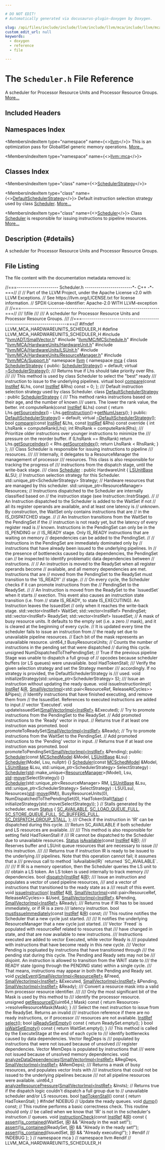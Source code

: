 ```yaml
---

# DO NOT EDIT!
# Automatically generated via docusaurus-plugin-doxygen by Doxygen.

slug: /api/files/include/include/llvm/include/llvm/mca/include/llvm/mca/hardwareunits/scheduler-h
custom_edit_url: null
keywords:
  - doxygen
  - reference
  - file

---
```





# The `Scheduler.h` File Reference

<DoxygenPage pluginConfig={pluginConfig}>

A scheduler for Processor Resource Units and Processor Resource Groups. <a href="#details">More...</a>

## Included Headers

<IncludesList>
<IncludesListItem
  filePath="llvm/ADT/SmallVector.h"
  permalink="/docs/api/files/include/include/llvm/include/llvm/adt/smallvector-h"
  isLocal="true" />
<IncludesListItem
  filePath="llvm/MC/MCSchedule.h"
  permalink="/docs/api/files/include/include/llvm/include/llvm/mc/mcschedule-h"
  isLocal="true" />
<IncludesListItem
  filePath="llvm/MCA/HardwareUnits/HardwareUnit.h"
  permalink="/docs/api/files/include/include/llvm/include/llvm/mca/include/llvm/mca/hardwareunits/hardwareunit-h"
  isLocal="true" />
<IncludesListItem
  filePath="llvm/MCA/HardwareUnits/LSUnit.h"
  permalink="/docs/api/files/include/include/llvm/include/llvm/mca/include/llvm/mca/hardwareunits/lsunit-h"
  isLocal="true" />
<IncludesListItem
  filePath="llvm/MCA/HardwareUnits/ResourceManager.h"
  permalink="/docs/api/files/include/include/llvm/include/llvm/mca/include/llvm/mca/hardwareunits/resourcemanager-h"
  isLocal="true" />
<IncludesListItem
  filePath="llvm/MCA/Support.h"
  permalink="/docs/api/files/include/include/llvm/include/llvm/mca/support-h"
  isLocal="true" />
</IncludesList>

## Namespaces Index

<MembersIndex>

<MembersIndexItem
  type="namespace"
  name={<><a href="/docs/api/namespaces/llvm">llvm</a></>}>
This is an optimization pass for GlobalISel generic memory operations. <a href="/docs/api/namespaces/llvm/#details">More...</a>
</MembersIndexItem>

<MembersIndexItem
  type="namespace"
  name={<><a href="/docs/api/namespaces/llvm/mca">llvm::mca</a></>}>
</MembersIndexItem>

</MembersIndex>

## Classes Index

<MembersIndex>

<MembersIndexItem
  type="class"
  name={<><a href="/docs/api/classes/llvm/mca/schedulerstrategy">SchedulerStrategy</a></>}>
</MembersIndexItem>

<MembersIndexItem
  type="class"
  name={<><a href="/docs/api/classes/llvm/mca/defaultschedulerstrategy">DefaultSchedulerStrategy</a></>}>
Default instruction selection strategy used by class <a href="/docs/api/classes/llvm/mca/scheduler">Scheduler</a>. <a href="/docs/api/classes/llvm/mca/defaultschedulerstrategy/#details">More...</a>
</MembersIndexItem>

<MembersIndexItem
  type="class"
  name={<><a href="/docs/api/classes/llvm/mca/scheduler">Scheduler</a></>}>
Class <a href="/docs/api/classes/llvm/mca/scheduler">Scheduler</a> is responsible for issuing instructions to pipeline resources. <a href="/docs/api/classes/llvm/mca/scheduler/#details">More...</a>
</MembersIndexItem>

</MembersIndex>

## Description {#details}

A scheduler for Processor Resource Units and Processor Resource Groups.

## File Listing

The file content with the documentation metadata removed is:

<ProgramListing>

<Link id="l00001" /><CodeLine lineNumber="1"><Highlight kind="comment">//===--------------------- Scheduler.h ------------------------&#42;- C++ -&#42;-===//</Highlight><Highlight kind="normal"></Highlight></CodeLine>
<Link id="l00002" /><CodeLine lineNumber="2"><Highlight kind="normal"></Highlight><Highlight kind="comment">//</Highlight><Highlight kind="normal"></Highlight></CodeLine>
<Link id="l00003" /><CodeLine lineNumber="3"><Highlight kind="normal"></Highlight><Highlight kind="comment">// Part of the LLVM Project, under the Apache License v2.0 with LLVM Exceptions.</Highlight><Highlight kind="normal"></Highlight></CodeLine>
<Link id="l00004" /><CodeLine lineNumber="4"><Highlight kind="normal"></Highlight><Highlight kind="comment">// See https://llvm.org/LICENSE.txt for license information.</Highlight><Highlight kind="normal"></Highlight></CodeLine>
<Link id="l00005" /><CodeLine lineNumber="5"><Highlight kind="normal"></Highlight><Highlight kind="comment">// SPDX-License-Identifier: Apache-2.0 WITH LLVM-exception</Highlight><Highlight kind="normal"></Highlight></CodeLine>
<Link id="l00006" /><CodeLine lineNumber="6"><Highlight kind="normal"></Highlight><Highlight kind="comment">//</Highlight><Highlight kind="normal"></Highlight></CodeLine>
<Link id="l00007" /><CodeLine lineNumber="7"><Highlight kind="normal"></Highlight><Highlight kind="comment">//===----------------------------------------------------------------------===//</Highlight><Highlight kind="comment"></Highlight></CodeLine>
<Link id="l00008" /><CodeLine lineNumber="8"><Highlight kind="comment">/// \\file</Highlight></CodeLine>
<Link id="l00009" /><CodeLine lineNumber="9"><Highlight kind="comment">///</Highlight></CodeLine>
<Link id="l00010" /><CodeLine lineNumber="10"><Highlight kind="comment">/// A scheduler for Processor Resource Units and Processor Resource Groups.</Highlight></CodeLine>
<Link id="l00011" /><CodeLine lineNumber="11"><Highlight kind="comment">///</Highlight><Highlight kind="normal"></Highlight></CodeLine>
<Link id="l00012" /><CodeLine lineNumber="12"><Highlight kind="normal"></Highlight><Highlight kind="comment">//===----------------------------------------------------------------------===//</Highlight><Highlight kind="normal"></Highlight></CodeLine>
<Link id="l00013" /><CodeLine lineNumber="13"><Highlight kind="normal"></Highlight></CodeLine>
<Link id="l00014" /><CodeLine lineNumber="14"><Highlight kind="normal"></Highlight><Highlight kind="preprocessor">#ifndef LLVM&#95;MCA&#95;HARDWAREUNITS&#95;SCHEDULER&#95;H</Highlight><Highlight kind="normal"></Highlight></CodeLine>
<Link id="l00015" /><CodeLine lineNumber="15"><Highlight kind="normal"></Highlight><Highlight kind="preprocessor">#define LLVM&#95;MCA&#95;HARDWAREUNITS&#95;SCHEDULER&#95;H</Highlight><Highlight kind="normal"></Highlight></CodeLine>
<Link id="l00016" /><CodeLine lineNumber="16"><Highlight kind="normal"></Highlight></CodeLine>
<Link id="l00017" /><CodeLine lineNumber="17"><Highlight kind="normal"></Highlight><Highlight kind="preprocessor">#include &quot;<a href="/docs/api/files/include/include/llvm/include/llvm/adt/smallvector-h">llvm/ADT/SmallVector.h</a>&quot;</Highlight><Highlight kind="normal"></Highlight></CodeLine>
<Link id="l00018" /><CodeLine lineNumber="18"><Highlight kind="normal"></Highlight><Highlight kind="preprocessor">#include &quot;<a href="/docs/api/files/include/include/llvm/include/llvm/mc/mcschedule-h">llvm/MC/MCSchedule.h</a>&quot;</Highlight><Highlight kind="normal"></Highlight></CodeLine>
<Link id="l00019" /><CodeLine lineNumber="19"><Highlight kind="normal"></Highlight><Highlight kind="preprocessor">#include &quot;<a href="/docs/api/files/include/include/llvm/include/llvm/mca/include/llvm/mca/hardwareunits/hardwareunit-h">llvm/MCA/HardwareUnits/HardwareUnit.h</a>&quot;</Highlight><Highlight kind="normal"></Highlight></CodeLine>
<Link id="l00020" /><CodeLine lineNumber="20"><Highlight kind="normal"></Highlight><Highlight kind="preprocessor">#include &quot;<a href="/docs/api/files/include/include/llvm/include/llvm/mca/include/llvm/mca/hardwareunits/lsunit-h">llvm/MCA/HardwareUnits/LSUnit.h</a>&quot;</Highlight><Highlight kind="normal"></Highlight></CodeLine>
<Link id="l00021" /><CodeLine lineNumber="21"><Highlight kind="normal"></Highlight><Highlight kind="preprocessor">#include &quot;<a href="/docs/api/files/include/include/llvm/include/llvm/mca/include/llvm/mca/hardwareunits/resourcemanager-h">llvm/MCA/HardwareUnits/ResourceManager.h</a>&quot;</Highlight><Highlight kind="normal"></Highlight></CodeLine>
<Link id="l00022" /><CodeLine lineNumber="22"><Highlight kind="normal"></Highlight><Highlight kind="preprocessor">#include &quot;<a href="/docs/api/files/include/include/llvm/include/llvm/mca/support-h">llvm/MCA/Support.h</a>&quot;</Highlight><Highlight kind="normal"></Highlight></CodeLine>
<Link id="l00023" /><CodeLine lineNumber="23"><Highlight kind="normal"></Highlight></CodeLine>
<Link id="l00024" /><CodeLine lineNumber="24"><Highlight kind="normal"></Highlight><Highlight kind="keyword">namespace </Highlight><Highlight kind="normal"><a href="/docs/api/namespaces/llvm">llvm</a> &#123;</Highlight></CodeLine>
<Link id="l00025" /><CodeLine lineNumber="25"><Highlight kind="normal"></Highlight><Highlight kind="keyword">namespace </Highlight><Highlight kind="normal"><a href="/docs/api/namespaces/llvm/mca">mca</a> &#123;</Highlight></CodeLine>
<Link id="l00026" /><CodeLine lineNumber="26"><Highlight kind="normal"></Highlight></CodeLine>
<Link id="l00027" /><CodeLine lineNumber="27" lineLink="/docs/api/classes/llvm/mca/schedulerstrategy"><Highlight kind="normal"></Highlight><Highlight kind="keyword">class </Highlight><Highlight kind="normal"><a href="/docs/api/classes/llvm/mca/schedulerstrategy/#a60aa250d594ed7337db0aaa09e6f8258">SchedulerStrategy</a> &#123;</Highlight></CodeLine>
<Link id="l00028" /><CodeLine lineNumber="28"><Highlight kind="normal"></Highlight><Highlight kind="keyword">public</Highlight><Highlight kind="normal">:</Highlight></CodeLine>
<Link id="l00029" /><CodeLine lineNumber="29" lineLink="/docs/api/classes/llvm/mca/schedulerstrategy/#a60aa250d594ed7337db0aaa09e6f8258"><Highlight kind="normal">  <a href="/docs/api/classes/llvm/mca/schedulerstrategy/#a60aa250d594ed7337db0aaa09e6f8258">SchedulerStrategy</a>() = </Highlight><Highlight kind="keywordflow">default</Highlight><Highlight kind="normal">;</Highlight></CodeLine>
<Link id="l00030" /><CodeLine lineNumber="30" lineLink="/docs/api/classes/llvm/mca/schedulerstrategy/#a8be8560b79d129cbf85de4fa2525c020"><Highlight kind="normal">  </Highlight><Highlight kind="keyword">virtual</Highlight><Highlight kind="normal"> <a href="/docs/api/classes/llvm/mca/schedulerstrategy/#a8be8560b79d129cbf85de4fa2525c020">~SchedulerStrategy</a>();</Highlight></CodeLine>
<Link id="l00031" /><CodeLine lineNumber="31"><Highlight kind="normal"></Highlight><Highlight kind="comment"></Highlight></CodeLine>
<Link id="l00032" /><CodeLine lineNumber="32"><Highlight kind="comment">  /// Returns true if Lhs should take priority over Rhs.</Highlight></CodeLine>
<Link id="l00033" /><CodeLine lineNumber="33"><Highlight kind="comment">  ///</Highlight></CodeLine>
<Link id="l00034" /><CodeLine lineNumber="34"><Highlight kind="comment">  /// This method is used by class Scheduler to select the &quot;best&quot; ready</Highlight></CodeLine>
<Link id="l00035" /><CodeLine lineNumber="35"><Highlight kind="comment">  /// instruction to issue to the underlying pipelines.</Highlight><Highlight kind="normal"></Highlight></CodeLine>
<Link id="l00036" /><CodeLine lineNumber="36" lineLink="/docs/api/classes/llvm/mca/schedulerstrategy/#a9a30886948f0f77325bd87348c9be953"><Highlight kind="normal">  </Highlight><Highlight kind="keyword">virtual</Highlight><Highlight kind="normal"> </Highlight><Highlight kind="keywordtype">bool</Highlight><Highlight kind="normal"> <a href="/docs/api/classes/llvm/mca/schedulerstrategy/#a9a30886948f0f77325bd87348c9be953">compare</a>(</Highlight><Highlight kind="keyword">const</Highlight><Highlight kind="normal"> <a href="/docs/api/classes/llvm/mca/instref">InstRef</a> &amp;Lhs, </Highlight><Highlight kind="keyword">const</Highlight><Highlight kind="normal"> <a href="/docs/api/classes/llvm/mca/instref">InstRef</a> &amp;Rhs) </Highlight><Highlight kind="keyword">const</Highlight><Highlight kind="normal"> = 0;</Highlight></CodeLine>
<Link id="l00037" /><CodeLine lineNumber="37"><Highlight kind="normal">&#125;;</Highlight></CodeLine>
<Link id="l00038" /><CodeLine lineNumber="38"><Highlight kind="normal"></Highlight><Highlight kind="comment"></Highlight></CodeLine>
<Link id="l00039" /><CodeLine lineNumber="39"><Highlight kind="comment">/// Default instruction selection strategy used by class Scheduler.</Highlight><Highlight kind="normal"></Highlight></CodeLine>
<Link id="l00040" /><CodeLine lineNumber="40" lineLink="/docs/api/classes/llvm/mca/defaultschedulerstrategy"><Highlight kind="normal"></Highlight><Highlight kind="keyword">class </Highlight><Highlight kind="normal"><a href="/docs/api/classes/llvm/mca/defaultschedulerstrategy/#a1dfa6c25f7e6c7e95de65ae39754ab84">DefaultSchedulerStrategy</a> : </Highlight><Highlight kind="keyword">public</Highlight><Highlight kind="normal"> <a href="/docs/api/classes/llvm/mca/schedulerstrategy/#a60aa250d594ed7337db0aaa09e6f8258">SchedulerStrategy</a> &#123;</Highlight><Highlight kind="comment"></Highlight></CodeLine>
<Link id="l00041" /><CodeLine lineNumber="41"><Highlight kind="comment">  /// This method ranks instructions based on their age, and the number of known</Highlight></CodeLine>
<Link id="l00042" /><CodeLine lineNumber="42"><Highlight kind="comment">  /// users. The lower the rank value, the better.</Highlight><Highlight kind="normal"></Highlight></CodeLine>
<Link id="l00043" /><CodeLine lineNumber="43"><Highlight kind="normal">  </Highlight><Highlight kind="keywordtype">int</Highlight><Highlight kind="normal"> computeRank(</Highlight><Highlight kind="keyword">const</Highlight><Highlight kind="normal"> <a href="/docs/api/classes/llvm/mca/instref">InstRef</a> &amp;Lhs)</Highlight><Highlight kind="keyword"> const </Highlight><Highlight kind="normal">&#123;</Highlight></CodeLine>
<Link id="l00044" /><CodeLine lineNumber="44"><Highlight kind="normal">    </Highlight><Highlight kind="keywordflow">return</Highlight><Highlight kind="normal"> Lhs.<a href="/docs/api/classes/llvm/mca/instref/#a8e78d8ab932fbc4550b2f7c96c585d49">getSourceIndex</a>() - Lhs.<a href="/docs/api/classes/llvm/mca/instref/#a69caf8d10a6b7cc6b1a5f063e2bd3c8a">getInstruction</a>()-&gt;<a href="/docs/api/classes/llvm/mca/instructionbase/#ae228cbc89b7a5e1dbaba01b783ca3767">getNumUsers</a>();</Highlight></CodeLine>
<Link id="l00045" /><CodeLine lineNumber="45"><Highlight kind="normal">  &#125;</Highlight></CodeLine>
<Link id="l00046" /><CodeLine lineNumber="46"><Highlight kind="normal"></Highlight></CodeLine>
<Link id="l00047" /><CodeLine lineNumber="47"><Highlight kind="normal"></Highlight><Highlight kind="keyword">public</Highlight><Highlight kind="normal">:</Highlight></CodeLine>
<Link id="l00048" /><CodeLine lineNumber="48" lineLink="/docs/api/classes/llvm/mca/defaultschedulerstrategy/#a1dfa6c25f7e6c7e95de65ae39754ab84"><Highlight kind="normal">  <a href="/docs/api/classes/llvm/mca/defaultschedulerstrategy/#a1dfa6c25f7e6c7e95de65ae39754ab84">DefaultSchedulerStrategy</a>() = </Highlight><Highlight kind="keywordflow">default</Highlight><Highlight kind="normal">;</Highlight></CodeLine>
<Link id="l00049" /><CodeLine lineNumber="49" lineLink="/docs/api/classes/llvm/mca/defaultschedulerstrategy/#a0ae4d342227e88514bb2e9aa7395143b"><Highlight kind="normal">  </Highlight><Highlight kind="keyword">virtual</Highlight><Highlight kind="normal"> <a href="/docs/api/classes/llvm/mca/defaultschedulerstrategy/#a0ae4d342227e88514bb2e9aa7395143b">~DefaultSchedulerStrategy</a>();</Highlight></CodeLine>
<Link id="l00050" /><CodeLine lineNumber="50"><Highlight kind="normal"></Highlight></CodeLine>
<Link id="l00051" /><CodeLine lineNumber="51" lineLink="/docs/api/classes/llvm/mca/defaultschedulerstrategy/#a3f829e545bc1ac99b664a81f064eadc3"><Highlight kind="normal">  </Highlight><Highlight kind="keywordtype">bool</Highlight><Highlight kind="normal"> <a href="/docs/api/classes/llvm/mca/defaultschedulerstrategy/#a3f829e545bc1ac99b664a81f064eadc3">compare</a>(</Highlight><Highlight kind="keyword">const</Highlight><Highlight kind="normal"> <a href="/docs/api/classes/llvm/mca/instref">InstRef</a> &amp;Lhs, </Highlight><Highlight kind="keyword">const</Highlight><Highlight kind="normal"> <a href="/docs/api/classes/llvm/mca/instref">InstRef</a> &amp;Rhs)</Highlight><Highlight kind="keyword"> const override </Highlight><Highlight kind="normal">&#123;</Highlight></CodeLine>
<Link id="l00052" /><CodeLine lineNumber="52"><Highlight kind="normal">    </Highlight><Highlight kind="keywordtype">int</Highlight><Highlight kind="normal"> LhsRank = computeRank(Lhs);</Highlight></CodeLine>
<Link id="l00053" /><CodeLine lineNumber="53"><Highlight kind="normal">    </Highlight><Highlight kind="keywordtype">int</Highlight><Highlight kind="normal"> RhsRank = computeRank(Rhs);</Highlight></CodeLine>
<Link id="l00054" /><CodeLine lineNumber="54"><Highlight kind="normal"></Highlight><Highlight kind="comment"></Highlight></CodeLine>
<Link id="l00055" /><CodeLine lineNumber="55"><Highlight kind="comment">    /// Prioritize older instructions over younger instructions to minimize the</Highlight></CodeLine>
<Link id="l00056" /><CodeLine lineNumber="56"><Highlight kind="comment">    /// pressure on the reorder buffer.</Highlight><Highlight kind="normal"></Highlight></CodeLine>
<Link id="l00057" /><CodeLine lineNumber="57"><Highlight kind="normal">    </Highlight><Highlight kind="keywordflow">if</Highlight><Highlight kind="normal"> (LhsRank == RhsRank)</Highlight></CodeLine>
<Link id="l00058" /><CodeLine lineNumber="58"><Highlight kind="normal">      </Highlight><Highlight kind="keywordflow">return</Highlight><Highlight kind="normal"> Lhs.<a href="/docs/api/classes/llvm/mca/instref/#a8e78d8ab932fbc4550b2f7c96c585d49">getSourceIndex</a>() &lt; Rhs.<a href="/docs/api/classes/llvm/mca/instref/#a8e78d8ab932fbc4550b2f7c96c585d49">getSourceIndex</a>();</Highlight></CodeLine>
<Link id="l00059" /><CodeLine lineNumber="59"><Highlight kind="normal">    </Highlight><Highlight kind="keywordflow">return</Highlight><Highlight kind="normal"> LhsRank &lt; RhsRank;</Highlight></CodeLine>
<Link id="l00060" /><CodeLine lineNumber="60"><Highlight kind="normal">  &#125;</Highlight></CodeLine>
<Link id="l00061" /><CodeLine lineNumber="61"><Highlight kind="normal">&#125;;</Highlight></CodeLine>
<Link id="l00062" /><CodeLine lineNumber="62"><Highlight kind="normal"></Highlight><Highlight kind="comment"></Highlight></CodeLine>
<Link id="l00063" /><CodeLine lineNumber="63"><Highlight kind="comment">/// Class Scheduler is responsible for issuing instructions to pipeline</Highlight></CodeLine>
<Link id="l00064" /><CodeLine lineNumber="64"><Highlight kind="comment">/// resources.</Highlight></CodeLine>
<Link id="l00065" /><CodeLine lineNumber="65"><Highlight kind="comment">///</Highlight></CodeLine>
<Link id="l00066" /><CodeLine lineNumber="66"><Highlight kind="comment">/// Internally, it delegates to a ResourceManager the management of processor</Highlight></CodeLine>
<Link id="l00067" /><CodeLine lineNumber="67"><Highlight kind="comment">/// resources. This class is also responsible for tracking the progress of</Highlight></CodeLine>
<Link id="l00068" /><CodeLine lineNumber="68"><Highlight kind="comment">/// instructions from the dispatch stage, until the write-back stage.</Highlight></CodeLine>
<Link id="l00069" /><CodeLine lineNumber="69"><Highlight kind="comment">///</Highlight><Highlight kind="normal"></Highlight></CodeLine>
<Link id="l00070" /><CodeLine lineNumber="70" lineLink="/docs/api/classes/llvm/mca/scheduler"><Highlight kind="normal"></Highlight><Highlight kind="keyword">class </Highlight><Highlight kind="normal"><a href="/docs/api/classes/llvm/mca/scheduler/#ae42ebb9684748fdf5df711463c869c0a">Scheduler</a> : </Highlight><Highlight kind="keyword">public</Highlight><Highlight kind="normal"> HardwareUnit &#123;</Highlight></CodeLine>
<Link id="l00071" /><CodeLine lineNumber="71"><Highlight kind="normal">  <a href="/docs/api/classes/llvm/mca/lsunitbase">LSUnitBase</a> &amp;LSU;</Highlight></CodeLine>
<Link id="l00072" /><CodeLine lineNumber="72"><Highlight kind="normal"></Highlight></CodeLine>
<Link id="l00073" /><CodeLine lineNumber="73"><Highlight kind="normal">  </Highlight><Highlight kind="comment">// Instruction selection strategy for this Scheduler.</Highlight><Highlight kind="normal"></Highlight></CodeLine>
<Link id="l00074" /><CodeLine lineNumber="74"><Highlight kind="normal">  std::unique&#95;ptr&lt;SchedulerStrategy&gt; Strategy;</Highlight></CodeLine>
<Link id="l00075" /><CodeLine lineNumber="75"><Highlight kind="normal"></Highlight></CodeLine>
<Link id="l00076" /><CodeLine lineNumber="76"><Highlight kind="normal">  </Highlight><Highlight kind="comment">// Hardware resources that are managed by this scheduler.</Highlight><Highlight kind="normal"></Highlight></CodeLine>
<Link id="l00077" /><CodeLine lineNumber="77"><Highlight kind="normal">  std::unique&#95;ptr&lt;ResourceManager&gt; Resources;</Highlight></CodeLine>
<Link id="l00078" /><CodeLine lineNumber="78"><Highlight kind="normal"></Highlight></CodeLine>
<Link id="l00079" /><CodeLine lineNumber="79"><Highlight kind="normal">  </Highlight><Highlight kind="comment">// Instructions dispatched to the Scheduler are internally classified based on</Highlight><Highlight kind="normal"></Highlight></CodeLine>
<Link id="l00080" /><CodeLine lineNumber="80"><Highlight kind="normal">  </Highlight><Highlight kind="comment">// the instruction stage (see Instruction::InstrStage).</Highlight><Highlight kind="normal"></Highlight></CodeLine>
<Link id="l00081" /><CodeLine lineNumber="81"><Highlight kind="normal">  </Highlight><Highlight kind="comment">//</Highlight><Highlight kind="normal"></Highlight></CodeLine>
<Link id="l00082" /><CodeLine lineNumber="82"><Highlight kind="normal">  </Highlight><Highlight kind="comment">// An Instruction dispatched to the Scheduler is added to the WaitSet if not</Highlight><Highlight kind="normal"></Highlight></CodeLine>
<Link id="l00083" /><CodeLine lineNumber="83"><Highlight kind="normal">  </Highlight><Highlight kind="comment">// all its register operands are available, and at least one latency is</Highlight><Highlight kind="normal"></Highlight></CodeLine>
<Link id="l00084" /><CodeLine lineNumber="84"><Highlight kind="normal">  </Highlight><Highlight kind="comment">// unknown.  By construction, the WaitSet only contains instructions that are</Highlight><Highlight kind="normal"></Highlight></CodeLine>
<Link id="l00085" /><CodeLine lineNumber="85"><Highlight kind="normal">  </Highlight><Highlight kind="comment">// in the IS&#95;DISPATCHED stage.</Highlight><Highlight kind="normal"></Highlight></CodeLine>
<Link id="l00086" /><CodeLine lineNumber="86"><Highlight kind="normal">  </Highlight><Highlight kind="comment">//</Highlight><Highlight kind="normal"></Highlight></CodeLine>
<Link id="l00087" /><CodeLine lineNumber="87"><Highlight kind="normal">  </Highlight><Highlight kind="comment">// An Instruction transitions from the WaitSet to the PendingSet if the</Highlight><Highlight kind="normal"></Highlight></CodeLine>
<Link id="l00088" /><CodeLine lineNumber="88"><Highlight kind="normal">  </Highlight><Highlight kind="comment">// instruction is not ready yet, but the latency of every register read is</Highlight><Highlight kind="normal"></Highlight></CodeLine>
<Link id="l00089" /><CodeLine lineNumber="89"><Highlight kind="normal">  </Highlight><Highlight kind="comment">// known.  Instructions in the PendingSet can only be in the IS&#95;PENDING or</Highlight><Highlight kind="normal"></Highlight></CodeLine>
<Link id="l00090" /><CodeLine lineNumber="90"><Highlight kind="normal">  </Highlight><Highlight kind="comment">// IS&#95;READY stage.  Only IS&#95;READY instructions that are waiting on memory</Highlight><Highlight kind="normal"></Highlight></CodeLine>
<Link id="l00091" /><CodeLine lineNumber="91"><Highlight kind="normal">  </Highlight><Highlight kind="comment">// dependencies can be added to the PendingSet.</Highlight><Highlight kind="normal"></Highlight></CodeLine>
<Link id="l00092" /><CodeLine lineNumber="92"><Highlight kind="normal">  </Highlight><Highlight kind="comment">//</Highlight><Highlight kind="normal"></Highlight></CodeLine>
<Link id="l00093" /><CodeLine lineNumber="93"><Highlight kind="normal">  </Highlight><Highlight kind="comment">// Instructions in the PendingSet are immediately dominated only by</Highlight><Highlight kind="normal"></Highlight></CodeLine>
<Link id="l00094" /><CodeLine lineNumber="94"><Highlight kind="normal">  </Highlight><Highlight kind="comment">// instructions that have already been issued to the underlying pipelines.  In</Highlight><Highlight kind="normal"></Highlight></CodeLine>
<Link id="l00095" /><CodeLine lineNumber="95"><Highlight kind="normal">  </Highlight><Highlight kind="comment">// the presence of bottlenecks caused by data dependencies, the PendingSet can</Highlight><Highlight kind="normal"></Highlight></CodeLine>
<Link id="l00096" /><CodeLine lineNumber="96"><Highlight kind="normal">  </Highlight><Highlight kind="comment">// be inspected to identify problematic data dependencies between</Highlight><Highlight kind="normal"></Highlight></CodeLine>
<Link id="l00097" /><CodeLine lineNumber="97"><Highlight kind="normal">  </Highlight><Highlight kind="comment">// instructions.</Highlight><Highlight kind="normal"></Highlight></CodeLine>
<Link id="l00098" /><CodeLine lineNumber="98"><Highlight kind="normal">  </Highlight><Highlight kind="comment">//</Highlight><Highlight kind="normal"></Highlight></CodeLine>
<Link id="l00099" /><CodeLine lineNumber="99"><Highlight kind="normal">  </Highlight><Highlight kind="comment">// An instruction is moved to the ReadySet when all register operands become</Highlight><Highlight kind="normal"></Highlight></CodeLine>
<Link id="l00100" /><CodeLine lineNumber="100"><Highlight kind="normal">  </Highlight><Highlight kind="comment">// available, and all memory dependencies are met.  Instructions that are</Highlight><Highlight kind="normal"></Highlight></CodeLine>
<Link id="l00101" /><CodeLine lineNumber="101"><Highlight kind="normal">  </Highlight><Highlight kind="comment">// moved from the PendingSet to the ReadySet must transition to the &#39;IS&#95;READY&#39;</Highlight><Highlight kind="normal"></Highlight></CodeLine>
<Link id="l00102" /><CodeLine lineNumber="102"><Highlight kind="normal">  </Highlight><Highlight kind="comment">// stage.</Highlight><Highlight kind="normal"></Highlight></CodeLine>
<Link id="l00103" /><CodeLine lineNumber="103"><Highlight kind="normal">  </Highlight><Highlight kind="comment">//</Highlight><Highlight kind="normal"></Highlight></CodeLine>
<Link id="l00104" /><CodeLine lineNumber="104"><Highlight kind="normal">  </Highlight><Highlight kind="comment">// On every cycle, the Scheduler checks if it can promote instructions from the</Highlight><Highlight kind="normal"></Highlight></CodeLine>
<Link id="l00105" /><CodeLine lineNumber="105"><Highlight kind="normal">  </Highlight><Highlight kind="comment">// PendingSet to the ReadySet.</Highlight><Highlight kind="normal"></Highlight></CodeLine>
<Link id="l00106" /><CodeLine lineNumber="106"><Highlight kind="normal">  </Highlight><Highlight kind="comment">//</Highlight><Highlight kind="normal"></Highlight></CodeLine>
<Link id="l00107" /><CodeLine lineNumber="107"><Highlight kind="normal">  </Highlight><Highlight kind="comment">// An Instruction is moved from the ReadySet to the &#96;IssuedSet&#96; when it starts</Highlight><Highlight kind="normal"></Highlight></CodeLine>
<Link id="l00108" /><CodeLine lineNumber="108"><Highlight kind="normal">  </Highlight><Highlight kind="comment">// exection. This event also causes an instruction state transition (i.e. from</Highlight><Highlight kind="normal"></Highlight></CodeLine>
<Link id="l00109" /><CodeLine lineNumber="109"><Highlight kind="normal">  </Highlight><Highlight kind="comment">// state IS&#95;READY, to state IS&#95;EXECUTING). An Instruction leaves the IssuedSet</Highlight><Highlight kind="normal"></Highlight></CodeLine>
<Link id="l00110" /><CodeLine lineNumber="110"><Highlight kind="normal">  </Highlight><Highlight kind="comment">// only when it reaches the write-back stage.</Highlight><Highlight kind="normal"></Highlight></CodeLine>
<Link id="l00111" /><CodeLine lineNumber="111"><Highlight kind="normal">  std::vector&lt;InstRef&gt; WaitSet;</Highlight></CodeLine>
<Link id="l00112" /><CodeLine lineNumber="112"><Highlight kind="normal">  std::vector&lt;InstRef&gt; PendingSet;</Highlight></CodeLine>
<Link id="l00113" /><CodeLine lineNumber="113"><Highlight kind="normal">  std::vector&lt;InstRef&gt; ReadySet;</Highlight></CodeLine>
<Link id="l00114" /><CodeLine lineNumber="114"><Highlight kind="normal">  std::vector&lt;InstRef&gt; IssuedSet;</Highlight></CodeLine>
<Link id="l00115" /><CodeLine lineNumber="115"><Highlight kind="normal"></Highlight></CodeLine>
<Link id="l00116" /><CodeLine lineNumber="116"><Highlight kind="normal">  </Highlight><Highlight kind="comment">// A mask of busy resource units. It defaults to the empty set (i.e. a zero</Highlight><Highlight kind="normal"></Highlight></CodeLine>
<Link id="l00117" /><CodeLine lineNumber="117"><Highlight kind="normal">  </Highlight><Highlight kind="comment">// mask), and it is cleared at the beginning of every cycle.</Highlight><Highlight kind="normal"></Highlight></CodeLine>
<Link id="l00118" /><CodeLine lineNumber="118"><Highlight kind="normal">  </Highlight><Highlight kind="comment">// It is updated every time the scheduler fails to issue an instruction from</Highlight><Highlight kind="normal"></Highlight></CodeLine>
<Link id="l00119" /><CodeLine lineNumber="119"><Highlight kind="normal">  </Highlight><Highlight kind="comment">// the ready set due to unavailable pipeline resources.</Highlight><Highlight kind="normal"></Highlight></CodeLine>
<Link id="l00120" /><CodeLine lineNumber="120"><Highlight kind="normal">  </Highlight><Highlight kind="comment">// Each bit of the mask represents an unavailable resource.</Highlight><Highlight kind="normal"></Highlight></CodeLine>
<Link id="l00121" /><CodeLine lineNumber="121"><Highlight kind="normal">  uint64&#95;t BusyResourceUnits;</Highlight></CodeLine>
<Link id="l00122" /><CodeLine lineNumber="122"><Highlight kind="normal"></Highlight></CodeLine>
<Link id="l00123" /><CodeLine lineNumber="123"><Highlight kind="normal">  </Highlight><Highlight kind="comment">// Counts the number of instructions in the pending set that were dispatched</Highlight><Highlight kind="normal"></Highlight></CodeLine>
<Link id="l00124" /><CodeLine lineNumber="124"><Highlight kind="normal">  </Highlight><Highlight kind="comment">// during this cycle.</Highlight><Highlight kind="normal"></Highlight></CodeLine>
<Link id="l00125" /><CodeLine lineNumber="125"><Highlight kind="normal">  </Highlight><Highlight kind="keywordtype">unsigned</Highlight><Highlight kind="normal"> NumDispatchedToThePendingSet;</Highlight></CodeLine>
<Link id="l00126" /><CodeLine lineNumber="126"><Highlight kind="normal"></Highlight></CodeLine>
<Link id="l00127" /><CodeLine lineNumber="127"><Highlight kind="normal">  </Highlight><Highlight kind="comment">// True if the previous pipeline Stage was unable to dispatch a full group of</Highlight><Highlight kind="normal"></Highlight></CodeLine>
<Link id="l00128" /><CodeLine lineNumber="128"><Highlight kind="normal">  </Highlight><Highlight kind="comment">// opcodes because scheduler buffers (or LS queues) were unavailable.</Highlight><Highlight kind="normal"></Highlight></CodeLine>
<Link id="l00129" /><CodeLine lineNumber="129"><Highlight kind="normal">  </Highlight><Highlight kind="keywordtype">bool</Highlight><Highlight kind="normal"> HadTokenStall;</Highlight></CodeLine>
<Link id="l00130" /><CodeLine lineNumber="130"><Highlight kind="normal"></Highlight><Highlight kind="comment"></Highlight></CodeLine>
<Link id="l00131" /><CodeLine lineNumber="131"><Highlight kind="comment">  /// Verify the given selection strategy and set the Strategy member</Highlight></CodeLine>
<Link id="l00132" /><CodeLine lineNumber="132"><Highlight kind="comment">  /// accordingly.  If no strategy is provided, the DefaultSchedulerStrategy is</Highlight></CodeLine>
<Link id="l00133" /><CodeLine lineNumber="133"><Highlight kind="comment">  /// used.</Highlight><Highlight kind="normal"></Highlight></CodeLine>
<Link id="l00134" /><CodeLine lineNumber="134"><Highlight kind="normal">  </Highlight><Highlight kind="keywordtype">void</Highlight><Highlight kind="normal"> initializeStrategy(std::unique&#95;ptr&lt;SchedulerStrategy&gt; S);</Highlight></CodeLine>
<Link id="l00135" /><CodeLine lineNumber="135"><Highlight kind="normal"></Highlight><Highlight kind="comment"></Highlight></CodeLine>
<Link id="l00136" /><CodeLine lineNumber="136"><Highlight kind="comment">  /// Issue an instruction without updating the ready queue.</Highlight><Highlight kind="normal"></Highlight></CodeLine>
<Link id="l00137" /><CodeLine lineNumber="137"><Highlight kind="normal">  </Highlight><Highlight kind="keywordtype">void</Highlight><Highlight kind="normal"> issueInstructionImpl(</Highlight></CodeLine>
<Link id="l00138" /><CodeLine lineNumber="138"><Highlight kind="normal">      <a href="/docs/api/classes/llvm/mca/instref">InstRef</a> &amp;<a href="/docs/api/files/lib/lib/codegen/lib/codegen/globalisel/legalizer-cpp/#a05ab4853f7153e537774d02580e761ec">IR</a>,</Highlight></CodeLine>
<Link id="l00139" /><CodeLine lineNumber="139"><Highlight kind="normal">      <a href="/docs/api/classes/llvm/smallvectorimpl">SmallVectorImpl</a>&lt;std::pair&lt;ResourceRef, ReleaseAtCycles&gt;&gt; &amp;Pipes);</Highlight></CodeLine>
<Link id="l00140" /><CodeLine lineNumber="140"><Highlight kind="normal"></Highlight></CodeLine>
<Link id="l00141" /><CodeLine lineNumber="141"><Highlight kind="normal">  </Highlight><Highlight kind="comment">// Identify instructions that have finished executing, and remove them from</Highlight><Highlight kind="normal"></Highlight></CodeLine>
<Link id="l00142" /><CodeLine lineNumber="142"><Highlight kind="normal">  </Highlight><Highlight kind="comment">// the IssuedSet. References to executed instructions are added to input</Highlight><Highlight kind="normal"></Highlight></CodeLine>
<Link id="l00143" /><CodeLine lineNumber="143"><Highlight kind="normal">  </Highlight><Highlight kind="comment">// vector &#39;Executed&#39;.</Highlight><Highlight kind="normal"></Highlight></CodeLine>
<Link id="l00144" /><CodeLine lineNumber="144"><Highlight kind="normal">  </Highlight><Highlight kind="keywordtype">void</Highlight><Highlight kind="normal"> updateIssuedSet(<a href="/docs/api/classes/llvm/smallvectorimpl">SmallVectorImpl&lt;InstRef&gt;</a> &amp;Executed);</Highlight></CodeLine>
<Link id="l00145" /><CodeLine lineNumber="145"><Highlight kind="normal"></Highlight></CodeLine>
<Link id="l00146" /><CodeLine lineNumber="146"><Highlight kind="normal">  </Highlight><Highlight kind="comment">// Try to promote instructions from the PendingSet to the ReadySet.</Highlight><Highlight kind="normal"></Highlight></CodeLine>
<Link id="l00147" /><CodeLine lineNumber="147"><Highlight kind="normal">  </Highlight><Highlight kind="comment">// Add promoted instructions to the &#39;Ready&#39; vector in input.</Highlight><Highlight kind="normal"></Highlight></CodeLine>
<Link id="l00148" /><CodeLine lineNumber="148"><Highlight kind="normal">  </Highlight><Highlight kind="comment">// Returns true if at least one instruction was promoted.</Highlight><Highlight kind="normal"></Highlight></CodeLine>
<Link id="l00149" /><CodeLine lineNumber="149"><Highlight kind="normal">  </Highlight><Highlight kind="keywordtype">bool</Highlight><Highlight kind="normal"> promoteToReadySet(<a href="/docs/api/classes/llvm/smallvectorimpl">SmallVectorImpl&lt;InstRef&gt;</a> &amp;Ready);</Highlight></CodeLine>
<Link id="l00150" /><CodeLine lineNumber="150"><Highlight kind="normal"></Highlight></CodeLine>
<Link id="l00151" /><CodeLine lineNumber="151"><Highlight kind="normal">  </Highlight><Highlight kind="comment">// Try to promote instructions from the WaitSet to the PendingSet.</Highlight><Highlight kind="normal"></Highlight></CodeLine>
<Link id="l00152" /><CodeLine lineNumber="152"><Highlight kind="normal">  </Highlight><Highlight kind="comment">// Add promoted instructions to the &#39;Pending&#39; vector in input.</Highlight><Highlight kind="normal"></Highlight></CodeLine>
<Link id="l00153" /><CodeLine lineNumber="153"><Highlight kind="normal">  </Highlight><Highlight kind="comment">// Returns true if at least one instruction was promoted.</Highlight><Highlight kind="normal"></Highlight></CodeLine>
<Link id="l00154" /><CodeLine lineNumber="154"><Highlight kind="normal">  </Highlight><Highlight kind="keywordtype">bool</Highlight><Highlight kind="normal"> promoteToPendingSet(<a href="/docs/api/classes/llvm/smallvectorimpl">SmallVectorImpl&lt;InstRef&gt;</a> &amp;Pending);</Highlight></CodeLine>
<Link id="l00155" /><CodeLine lineNumber="155"><Highlight kind="normal"></Highlight></CodeLine>
<Link id="l00156" /><CodeLine lineNumber="156"><Highlight kind="normal"></Highlight><Highlight kind="keyword">public</Highlight><Highlight kind="normal">:</Highlight></CodeLine>
<Link id="l00157" /><CodeLine lineNumber="157" lineLink="/docs/api/classes/llvm/mca/scheduler/#ae42ebb9684748fdf5df711463c869c0a"><Highlight kind="normal">  <a href="/docs/api/classes/llvm/mca/scheduler/#ae42ebb9684748fdf5df711463c869c0a">Scheduler</a>(</Highlight><Highlight kind="keyword">const</Highlight><Highlight kind="normal"> <a href="/docs/api/structs/llvm/mcschedmodel">MCSchedModel</a> &amp;Model, <a href="/docs/api/classes/llvm/mca/lsunitbase">LSUnitBase</a> &amp;Lsu)</Highlight></CodeLine>
<Link id="l00158" /><CodeLine lineNumber="158"><Highlight kind="normal">      : <a href="/docs/api/classes/llvm/mca/scheduler/#ae42ebb9684748fdf5df711463c869c0a">Scheduler</a>(Model, Lsu, nullptr) &#123;&#125;</Highlight></CodeLine>
<Link id="l00159" /><CodeLine lineNumber="159"><Highlight kind="normal"></Highlight></CodeLine>
<Link id="l00160" /><CodeLine lineNumber="160" lineLink="/docs/api/classes/llvm/mca/scheduler/#aa6d565e1a69b6c026f59da8f5b610d17"><Highlight kind="normal">  <a href="/docs/api/classes/llvm/mca/scheduler/#aa6d565e1a69b6c026f59da8f5b610d17">Scheduler</a>(</Highlight><Highlight kind="keyword">const</Highlight><Highlight kind="normal"> <a href="/docs/api/structs/llvm/mcschedmodel">MCSchedModel</a> &amp;Model, <a href="/docs/api/classes/llvm/mca/lsunitbase">LSUnitBase</a> &amp;Lsu,</Highlight></CodeLine>
<Link id="l00161" /><CodeLine lineNumber="161"><Highlight kind="normal">            std::unique&#95;ptr&lt;SchedulerStrategy&gt; SelectStrategy)</Highlight></CodeLine>
<Link id="l00162" /><CodeLine lineNumber="162"><Highlight kind="normal">      : <a href="/docs/api/classes/llvm/mca/scheduler/#ae42ebb9684748fdf5df711463c869c0a">Scheduler</a>(<a href="/docs/api/namespaces/std">std</a>::make&#95;unique&lt;<a href="/docs/api/classes/llvm/resourcemanager">ResourceManager</a>&gt;(Model), Lsu,</Highlight></CodeLine>
<Link id="l00163" /><CodeLine lineNumber="163"><Highlight kind="normal">                  <a href="/docs/api/namespaces/std">std</a>::<a href="/docs/api/namespaces/llvm/#abfc9c7ecf70f66901e439f7c04ef3dbb">move</a>(SelectStrategy)) &#123;&#125;</Highlight></CodeLine>
<Link id="l00164" /><CodeLine lineNumber="164"><Highlight kind="normal"></Highlight></CodeLine>
<Link id="l00165" /><CodeLine lineNumber="165" lineLink="/docs/api/classes/llvm/mca/scheduler/#a4902b46730048e0d34c9e7056dbcda86"><Highlight kind="normal">  <a href="/docs/api/classes/llvm/mca/scheduler/#a4902b46730048e0d34c9e7056dbcda86">Scheduler</a>(std::unique&#95;ptr&lt;ResourceManager&gt; RM, <a href="/docs/api/classes/llvm/mca/lsunitbase">LSUnitBase</a> &amp;Lsu,</Highlight></CodeLine>
<Link id="l00166" /><CodeLine lineNumber="166"><Highlight kind="normal">            std::unique&#95;ptr&lt;SchedulerStrategy&gt; SelectStrategy)</Highlight></CodeLine>
<Link id="l00167" /><CodeLine lineNumber="167"><Highlight kind="normal">      : LSU(Lsu), Resources(<a href="/docs/api/namespaces/std">std</a>::<a href="/docs/api/namespaces/llvm/#abfc9c7ecf70f66901e439f7c04ef3dbb">move</a>(RM)), BusyResourceUnits(0),</Highlight></CodeLine>
<Link id="l00168" /><CodeLine lineNumber="168"><Highlight kind="normal">        NumDispatchedToThePendingSet(0), HadTokenStall(<a href="/docs/api/namespaces/false">false</a>) &#123;</Highlight></CodeLine>
<Link id="l00169" /><CodeLine lineNumber="169"><Highlight kind="normal">    initializeStrategy(std::move(SelectStrategy));</Highlight></CodeLine>
<Link id="l00170" /><CodeLine lineNumber="170"><Highlight kind="normal">  &#125;</Highlight></CodeLine>
<Link id="l00171" /><CodeLine lineNumber="171"><Highlight kind="normal"></Highlight></CodeLine>
<Link id="l00172" /><CodeLine lineNumber="172"><Highlight kind="normal">  </Highlight><Highlight kind="comment">// Stalls generated by the scheduler.</Highlight><Highlight kind="normal"></Highlight></CodeLine>
<Link id="l00173" /><CodeLine lineNumber="173" lineLink="/docs/api/classes/llvm/mca/scheduler/#a00e7e6b87078e432076de80b74dc6251"><Highlight kind="normal">  </Highlight><Highlight kind="keyword">enum</Highlight><Highlight kind="normal"> <a href="/docs/api/classes/llvm/mca/scheduler/#a00e7e6b87078e432076de80b74dc6251">Status</a> &#123;</Highlight></CodeLine>
<Link id="l00174" /><CodeLine lineNumber="174" lineLink="/docs/api/classes/llvm/mca/scheduler/#a00e7e6b87078e432076de80b74dc6251a30471692f55d488e4f76cf1d3f34e6d7"><Highlight kind="normal">    <a href="/docs/api/classes/llvm/mca/scheduler/#a00e7e6b87078e432076de80b74dc6251a30471692f55d488e4f76cf1d3f34e6d7">SC&#95;AVAILABLE</a>,</Highlight></CodeLine>
<Link id="l00175" /><CodeLine lineNumber="175" lineLink="/docs/api/classes/llvm/mca/scheduler/#a00e7e6b87078e432076de80b74dc6251a079edf3c8469d81f403046bcb58ba8a9"><Highlight kind="normal">    <a href="/docs/api/classes/llvm/mca/scheduler/#a00e7e6b87078e432076de80b74dc6251a079edf3c8469d81f403046bcb58ba8a9">SC&#95;LOAD&#95;QUEUE&#95;FULL</a>,</Highlight></CodeLine>
<Link id="l00176" /><CodeLine lineNumber="176" lineLink="/docs/api/classes/llvm/mca/scheduler/#a00e7e6b87078e432076de80b74dc6251a5260919cd474bd3101720c9ad53ce962"><Highlight kind="normal">    <a href="/docs/api/classes/llvm/mca/scheduler/#a00e7e6b87078e432076de80b74dc6251a5260919cd474bd3101720c9ad53ce962">SC&#95;STORE&#95;QUEUE&#95;FULL</a>,</Highlight></CodeLine>
<Link id="l00177" /><CodeLine lineNumber="177" lineLink="/docs/api/classes/llvm/mca/scheduler/#a00e7e6b87078e432076de80b74dc6251ac32c3257dbcf2b454cc6a5e9fa4e8add"><Highlight kind="normal">    <a href="/docs/api/classes/llvm/mca/scheduler/#a00e7e6b87078e432076de80b74dc6251ac32c3257dbcf2b454cc6a5e9fa4e8add">SC&#95;BUFFERS&#95;FULL</a>,</Highlight></CodeLine>
<Link id="l00178" /><CodeLine lineNumber="178" lineLink="/docs/api/classes/llvm/mca/scheduler/#a00e7e6b87078e432076de80b74dc6251aaa61622c14b5d6d866d685a5d0ca1cf3"><Highlight kind="normal">    <a href="/docs/api/classes/llvm/mca/scheduler/#a00e7e6b87078e432076de80b74dc6251aaa61622c14b5d6d866d685a5d0ca1cf3">SC&#95;DISPATCH&#95;GROUP&#95;STALL</a>,</Highlight></CodeLine>
<Link id="l00179" /><CodeLine lineNumber="179"><Highlight kind="normal">  &#125;;</Highlight></CodeLine>
<Link id="l00180" /><CodeLine lineNumber="180"><Highlight kind="normal"></Highlight><Highlight kind="comment"></Highlight></CodeLine>
<Link id="l00181" /><CodeLine lineNumber="181"><Highlight kind="comment">  /// Check if the instruction in &#39;IR&#39; can be dispatched during this cycle.</Highlight></CodeLine>
<Link id="l00182" /><CodeLine lineNumber="182"><Highlight kind="comment">  /// Return SC&#95;AVAILABLE if both scheduler and LS resources are available.</Highlight></CodeLine>
<Link id="l00183" /><CodeLine lineNumber="183"><Highlight kind="comment">  ///</Highlight></CodeLine>
<Link id="l00184" /><CodeLine lineNumber="184"><Highlight kind="comment">  /// This method is also responsible for setting field HadTokenStall if</Highlight></CodeLine>
<Link id="l00185" /><CodeLine lineNumber="185"><Highlight kind="comment">  /// IR cannot be dispatched to the Scheduler due to unavailable resources.</Highlight><Highlight kind="normal"></Highlight></CodeLine>
<Link id="l00186" /><CodeLine lineNumber="186"><Highlight kind="normal">  <a href="/docs/api/structs/status">Status</a> <a href="/docs/api/classes/llvm/mca/scheduler/#a5edfbe268d597c17c00c74ccc1cf59c4">isAvailable</a>(</Highlight><Highlight kind="keyword">const</Highlight><Highlight kind="normal"> <a href="/docs/api/classes/llvm/mca/instref">InstRef</a> &amp;<a href="/docs/api/files/lib/lib/codegen/lib/codegen/globalisel/legalizer-cpp/#a05ab4853f7153e537774d02580e761ec">IR</a>);</Highlight></CodeLine>
<Link id="l00187" /><CodeLine lineNumber="187"><Highlight kind="normal"></Highlight><Highlight kind="comment"></Highlight></CodeLine>
<Link id="l00188" /><CodeLine lineNumber="188"><Highlight kind="comment">  /// Reserves buffer and LSUnit queue resources that are necessary to issue</Highlight></CodeLine>
<Link id="l00189" /><CodeLine lineNumber="189"><Highlight kind="comment">  /// this instruction.</Highlight></CodeLine>
<Link id="l00190" /><CodeLine lineNumber="190"><Highlight kind="comment">  ///</Highlight></CodeLine>
<Link id="l00191" /><CodeLine lineNumber="191"><Highlight kind="comment">  /// Returns true if instruction IR is ready to be issued to the underlying</Highlight></CodeLine>
<Link id="l00192" /><CodeLine lineNumber="192"><Highlight kind="comment">  /// pipelines. Note that this operation cannot fail; it assumes that a</Highlight></CodeLine>
<Link id="l00193" /><CodeLine lineNumber="193"><Highlight kind="comment">  /// previous call to method &#96;isAvailable(IR)&#96; returned &#96;SC&#95;AVAILABLE&#96;.</Highlight></CodeLine>
<Link id="l00194" /><CodeLine lineNumber="194"><Highlight kind="comment">  ///</Highlight></CodeLine>
<Link id="l00195" /><CodeLine lineNumber="195"><Highlight kind="comment">  /// If IR is a memory operation, then the Scheduler queries the LS unit to</Highlight></CodeLine>
<Link id="l00196" /><CodeLine lineNumber="196"><Highlight kind="comment">  /// obtain a LS token. An LS token is used internally to track memory</Highlight></CodeLine>
<Link id="l00197" /><CodeLine lineNumber="197"><Highlight kind="comment">  /// dependencies.</Highlight><Highlight kind="normal"></Highlight></CodeLine>
<Link id="l00198" /><CodeLine lineNumber="198"><Highlight kind="normal">  </Highlight><Highlight kind="keywordtype">bool</Highlight><Highlight kind="normal"> <a href="/docs/api/classes/llvm/mca/scheduler/#ab72375182cfa0b8e37b997b861e35208">dispatch</a>(<a href="/docs/api/classes/llvm/mca/instref">InstRef</a> &amp;<a href="/docs/api/files/lib/lib/codegen/lib/codegen/globalisel/legalizer-cpp/#a05ab4853f7153e537774d02580e761ec">IR</a>);</Highlight></CodeLine>
<Link id="l00199" /><CodeLine lineNumber="199"><Highlight kind="normal"></Highlight><Highlight kind="comment"></Highlight></CodeLine>
<Link id="l00200" /><CodeLine lineNumber="200"><Highlight kind="comment">  /// Issue an instruction and populates a vector of used pipeline resources,</Highlight></CodeLine>
<Link id="l00201" /><CodeLine lineNumber="201"><Highlight kind="comment">  /// and a vector of instructions that transitioned to the ready state as a</Highlight></CodeLine>
<Link id="l00202" /><CodeLine lineNumber="202"><Highlight kind="comment">  /// result of this event.</Highlight><Highlight kind="normal"></Highlight></CodeLine>
<Link id="l00203" /><CodeLine lineNumber="203"><Highlight kind="normal">  </Highlight><Highlight kind="keywordtype">void</Highlight><Highlight kind="normal"> <a href="/docs/api/classes/llvm/mca/scheduler/#a216ffefe6fe4a2b566a72228c0bd763d">issueInstruction</a>(</Highlight></CodeLine>
<Link id="l00204" /><CodeLine lineNumber="204"><Highlight kind="normal">      <a href="/docs/api/classes/llvm/mca/instref">InstRef</a> &amp;<a href="/docs/api/files/lib/lib/codegen/lib/codegen/globalisel/legalizer-cpp/#a05ab4853f7153e537774d02580e761ec">IR</a>,</Highlight></CodeLine>
<Link id="l00205" /><CodeLine lineNumber="205"><Highlight kind="normal">      <a href="/docs/api/classes/llvm/smallvectorimpl">SmallVectorImpl</a>&lt;std::pair&lt;ResourceRef, ReleaseAtCycles&gt;&gt; &amp;Used,</Highlight></CodeLine>
<Link id="l00206" /><CodeLine lineNumber="206"><Highlight kind="normal">      <a href="/docs/api/classes/llvm/smallvectorimpl">SmallVectorImpl&lt;InstRef&gt;</a> &amp;Pending,</Highlight></CodeLine>
<Link id="l00207" /><CodeLine lineNumber="207"><Highlight kind="normal">      <a href="/docs/api/classes/llvm/smallvectorimpl">SmallVectorImpl&lt;InstRef&gt;</a> &amp;Ready);</Highlight></CodeLine>
<Link id="l00208" /><CodeLine lineNumber="208"><Highlight kind="normal"></Highlight><Highlight kind="comment"></Highlight></CodeLine>
<Link id="l00209" /><CodeLine lineNumber="209"><Highlight kind="comment">  /// Returns true if IR has to be issued immediately, or if IR is a zero</Highlight></CodeLine>
<Link id="l00210" /><CodeLine lineNumber="210"><Highlight kind="comment">  /// latency instruction.</Highlight><Highlight kind="normal"></Highlight></CodeLine>
<Link id="l00211" /><CodeLine lineNumber="211"><Highlight kind="normal">  </Highlight><Highlight kind="keywordtype">bool</Highlight><Highlight kind="normal"> <a href="/docs/api/classes/llvm/mca/scheduler/#ab8e4d85b5f90fc2efe108d87e78e9a87">mustIssueImmediately</a>(</Highlight><Highlight kind="keyword">const</Highlight><Highlight kind="normal"> <a href="/docs/api/classes/llvm/mca/instref">InstRef</a> &amp;<a href="/docs/api/files/lib/lib/codegen/lib/codegen/globalisel/legalizer-cpp/#a05ab4853f7153e537774d02580e761ec">IR</a>) </Highlight><Highlight kind="keyword">const</Highlight><Highlight kind="normal">;</Highlight></CodeLine>
<Link id="l00212" /><CodeLine lineNumber="212"><Highlight kind="normal"></Highlight><Highlight kind="comment"></Highlight></CodeLine>
<Link id="l00213" /><CodeLine lineNumber="213"><Highlight kind="comment">  /// This routine notifies the Scheduler that a new cycle just started.</Highlight></CodeLine>
<Link id="l00214" /><CodeLine lineNumber="214"><Highlight kind="comment">  ///</Highlight></CodeLine>
<Link id="l00215" /><CodeLine lineNumber="215"><Highlight kind="comment">  /// It notifies the underlying ResourceManager that a new cycle just started.</Highlight></CodeLine>
<Link id="l00216" /><CodeLine lineNumber="216"><Highlight kind="comment">  /// Vector &#96;Freed&#96; is populated with resourceRef related to resources that</Highlight></CodeLine>
<Link id="l00217" /><CodeLine lineNumber="217"><Highlight kind="comment">  /// have changed in state, and that are now available to new instructions.</Highlight></CodeLine>
<Link id="l00218" /><CodeLine lineNumber="218"><Highlight kind="comment">  /// Instructions executed are added to vector Executed, while vector Ready is</Highlight></CodeLine>
<Link id="l00219" /><CodeLine lineNumber="219"><Highlight kind="comment">  /// populated with instructions that have become ready in this new cycle.</Highlight></CodeLine>
<Link id="l00220" /><CodeLine lineNumber="220"><Highlight kind="comment">  /// Vector Pending is popluated by instructions that have transitioned through</Highlight></CodeLine>
<Link id="l00221" /><CodeLine lineNumber="221"><Highlight kind="comment">  /// the pending stat during this cycle. The Pending and Ready sets may not be</Highlight></CodeLine>
<Link id="l00222" /><CodeLine lineNumber="222"><Highlight kind="comment">  /// disjoint. An instruction is allowed to transition from the WAIT state to</Highlight></CodeLine>
<Link id="l00223" /><CodeLine lineNumber="223"><Highlight kind="comment">  /// the READY state (going through the PENDING state) within a single cycle.</Highlight></CodeLine>
<Link id="l00224" /><CodeLine lineNumber="224"><Highlight kind="comment">  /// That means, instructions may appear in both the Pending and Ready set.</Highlight><Highlight kind="normal"></Highlight></CodeLine>
<Link id="l00225" /><CodeLine lineNumber="225"><Highlight kind="normal">  </Highlight><Highlight kind="keywordtype">void</Highlight><Highlight kind="normal"> <a href="/docs/api/classes/llvm/mca/scheduler/#ab88715985e19d51a306fb8be0cf857f3">cycleEvent</a>(<a href="/docs/api/classes/llvm/smallvectorimpl">SmallVectorImpl&lt;ResourceRef&gt;</a> &amp;Freed,</Highlight></CodeLine>
<Link id="l00226" /><CodeLine lineNumber="226"><Highlight kind="normal">                  <a href="/docs/api/classes/llvm/smallvectorimpl">SmallVectorImpl&lt;InstRef&gt;</a> &amp;Executed,</Highlight></CodeLine>
<Link id="l00227" /><CodeLine lineNumber="227"><Highlight kind="normal">                  <a href="/docs/api/classes/llvm/smallvectorimpl">SmallVectorImpl&lt;InstRef&gt;</a> &amp;Pending,</Highlight></CodeLine>
<Link id="l00228" /><CodeLine lineNumber="228"><Highlight kind="normal">                  <a href="/docs/api/classes/llvm/smallvectorimpl">SmallVectorImpl&lt;InstRef&gt;</a> &amp;Ready);</Highlight></CodeLine>
<Link id="l00229" /><CodeLine lineNumber="229"><Highlight kind="normal"></Highlight><Highlight kind="comment"></Highlight></CodeLine>
<Link id="l00230" /><CodeLine lineNumber="230"><Highlight kind="comment">  /// Convert a resource mask into a valid llvm processor resource identifier.</Highlight></CodeLine>
<Link id="l00231" /><CodeLine lineNumber="231"><Highlight kind="comment">  ///</Highlight></CodeLine>
<Link id="l00232" /><CodeLine lineNumber="232"><Highlight kind="comment">  /// Only the most significant bit of the Mask is used by this method to</Highlight></CodeLine>
<Link id="l00233" /><CodeLine lineNumber="233"><Highlight kind="comment">  /// identify the processor resource.</Highlight><Highlight kind="normal"></Highlight></CodeLine>
<Link id="l00234" /><CodeLine lineNumber="234" lineLink="/docs/api/classes/llvm/mca/scheduler/#a06f0458c240c7f93993b487406362dd4"><Highlight kind="normal">  </Highlight><Highlight kind="keywordtype">unsigned</Highlight><Highlight kind="normal"> <a href="/docs/api/classes/llvm/mca/scheduler/#a06f0458c240c7f93993b487406362dd4">getResourceID</a>(uint64&#95;t Mask)</Highlight><Highlight kind="keyword"> const </Highlight><Highlight kind="normal">&#123;</Highlight></CodeLine>
<Link id="l00235" /><CodeLine lineNumber="235"><Highlight kind="normal">    </Highlight><Highlight kind="keywordflow">return</Highlight><Highlight kind="normal"> Resources-&gt;resolveResourceMask(Mask);</Highlight></CodeLine>
<Link id="l00236" /><CodeLine lineNumber="236"><Highlight kind="normal">  &#125;</Highlight></CodeLine>
<Link id="l00237" /><CodeLine lineNumber="237"><Highlight kind="normal"></Highlight><Highlight kind="comment"></Highlight></CodeLine>
<Link id="l00238" /><CodeLine lineNumber="238"><Highlight kind="comment">  /// Select the next instruction to issue from the ReadySet. Returns an invalid</Highlight></CodeLine>
<Link id="l00239" /><CodeLine lineNumber="239"><Highlight kind="comment">  /// instruction reference if there are no ready instructions, or if processor</Highlight></CodeLine>
<Link id="l00240" /><CodeLine lineNumber="240"><Highlight kind="comment">  /// resources are not available.</Highlight><Highlight kind="normal"></Highlight></CodeLine>
<Link id="l00241" /><CodeLine lineNumber="241"><Highlight kind="normal">  <a href="/docs/api/classes/llvm/mca/instref">InstRef</a> <a href="/docs/api/classes/llvm/mca/scheduler/#a0113fd8e2f25ac69b90b9ac8ded672f6">select</a>();</Highlight></CodeLine>
<Link id="l00242" /><CodeLine lineNumber="242"><Highlight kind="normal"></Highlight></CodeLine>
<Link id="l00243" /><CodeLine lineNumber="243" lineLink="/docs/api/classes/llvm/mca/scheduler/#acca87ed9660ca7a49875aef56eec7300"><Highlight kind="normal">  </Highlight><Highlight kind="keywordtype">bool</Highlight><Highlight kind="normal"> <a href="/docs/api/classes/llvm/mca/scheduler/#acca87ed9660ca7a49875aef56eec7300">isReadySetEmpty</a>()</Highlight><Highlight kind="keyword"> const </Highlight><Highlight kind="normal">&#123; </Highlight><Highlight kind="keywordflow">return</Highlight><Highlight kind="normal"> ReadySet.empty(); &#125;</Highlight></CodeLine>
<Link id="l00244" /><CodeLine lineNumber="244" lineLink="/docs/api/classes/llvm/mca/scheduler/#afa3f9288bed373eeec8105217c9bfd4e"><Highlight kind="normal">  </Highlight><Highlight kind="keywordtype">bool</Highlight><Highlight kind="normal"> <a href="/docs/api/classes/llvm/mca/scheduler/#afa3f9288bed373eeec8105217c9bfd4e">isWaitSetEmpty</a>()</Highlight><Highlight kind="keyword"> const </Highlight><Highlight kind="normal">&#123; </Highlight><Highlight kind="keywordflow">return</Highlight><Highlight kind="normal"> WaitSet.empty(); &#125;</Highlight></CodeLine>
<Link id="l00245" /><CodeLine lineNumber="245"><Highlight kind="normal"></Highlight><Highlight kind="comment"></Highlight></CodeLine>
<Link id="l00246" /><CodeLine lineNumber="246"><Highlight kind="comment">  /// This method is called by the ExecuteStage at the end of each cycle to</Highlight></CodeLine>
<Link id="l00247" /><CodeLine lineNumber="247"><Highlight kind="comment">  /// identify bottlenecks caused by data dependencies. Vector RegDeps is</Highlight></CodeLine>
<Link id="l00248" /><CodeLine lineNumber="248"><Highlight kind="comment">  /// populated by instructions that were not issued because of unsolved</Highlight></CodeLine>
<Link id="l00249" /><CodeLine lineNumber="249"><Highlight kind="comment">  /// register dependencies.  Vector MemDeps is populated by instructions that</Highlight></CodeLine>
<Link id="l00250" /><CodeLine lineNumber="250"><Highlight kind="comment">  /// were not issued because of unsolved memory dependencies.</Highlight><Highlight kind="normal"></Highlight></CodeLine>
<Link id="l00251" /><CodeLine lineNumber="251"><Highlight kind="normal">  </Highlight><Highlight kind="keywordtype">void</Highlight><Highlight kind="normal"> <a href="/docs/api/classes/llvm/mca/scheduler/#a9651d447561aa0aea1b3171eee94152c">analyzeDataDependencies</a>(<a href="/docs/api/classes/llvm/smallvectorimpl">SmallVectorImpl&lt;InstRef&gt;</a> &amp;RegDeps,</Highlight></CodeLine>
<Link id="l00252" /><CodeLine lineNumber="252"><Highlight kind="normal">                               <a href="/docs/api/classes/llvm/smallvectorimpl">SmallVectorImpl&lt;InstRef&gt;</a> &amp;MemDeps);</Highlight></CodeLine>
<Link id="l00253" /><CodeLine lineNumber="253"><Highlight kind="normal"></Highlight><Highlight kind="comment"></Highlight></CodeLine>
<Link id="l00254" /><CodeLine lineNumber="254"><Highlight kind="comment">  /// Returns a mask of busy resources, and populates vector Insts with</Highlight></CodeLine>
<Link id="l00255" /><CodeLine lineNumber="255"><Highlight kind="comment">  /// instructions that could not be issued to the underlying pipelines because</Highlight></CodeLine>
<Link id="l00256" /><CodeLine lineNumber="256"><Highlight kind="comment">  /// not all pipeline resources were available.</Highlight><Highlight kind="normal"></Highlight></CodeLine>
<Link id="l00257" /><CodeLine lineNumber="257"><Highlight kind="normal">  uint64&#95;t <a href="/docs/api/classes/llvm/mca/scheduler/#abc287c6713c7cc1096138c314440b5c9">analyzeResourcePressure</a>(<a href="/docs/api/classes/llvm/smallvectorimpl">SmallVectorImpl&lt;InstRef&gt;</a> &amp;Insts);</Highlight></CodeLine>
<Link id="l00258" /><CodeLine lineNumber="258"><Highlight kind="normal"></Highlight></CodeLine>
<Link id="l00259" /><CodeLine lineNumber="259"><Highlight kind="normal">  </Highlight><Highlight kind="comment">// Returns true if the dispatch logic couldn&#39;t dispatch a full group due to</Highlight><Highlight kind="normal"></Highlight></CodeLine>
<Link id="l00260" /><CodeLine lineNumber="260"><Highlight kind="normal">  </Highlight><Highlight kind="comment">// unavailable scheduler and/or LS resources.</Highlight><Highlight kind="normal"></Highlight></CodeLine>
<Link id="l00261" /><CodeLine lineNumber="261" lineLink="/docs/api/classes/llvm/mca/scheduler/#af9e624cddbeb545e5eded5202948ec34"><Highlight kind="normal">  </Highlight><Highlight kind="keywordtype">bool</Highlight><Highlight kind="normal"> <a href="/docs/api/classes/llvm/mca/scheduler/#af9e624cddbeb545e5eded5202948ec34">hadTokenStall</a>()</Highlight><Highlight kind="keyword"> const </Highlight><Highlight kind="normal">&#123; </Highlight><Highlight kind="keywordflow">return</Highlight><Highlight kind="normal"> HadTokenStall; &#125;</Highlight></CodeLine>
<Link id="l00262" /><CodeLine lineNumber="262"><Highlight kind="normal"></Highlight></CodeLine>
<Link id="l00263" /><CodeLine lineNumber="263"><Highlight kind="normal"></Highlight><Highlight kind="preprocessor">#ifndef NDEBUG</Highlight><Highlight kind="normal"></Highlight></CodeLine>
<Link id="l00264" /><CodeLine lineNumber="264"><Highlight kind="normal">  </Highlight><Highlight kind="comment">// Update the ready queues.</Highlight><Highlight kind="normal"></Highlight></CodeLine>
<Link id="l00265" /><CodeLine lineNumber="265"><Highlight kind="normal">  </Highlight><Highlight kind="keywordtype">void</Highlight><Highlight kind="normal"> <a href="/docs/api/classes/llvm/mca/scheduler/#ad3b463eb7a35c82d80ad92090f8d7a13">dump</a>() </Highlight><Highlight kind="keyword">const</Highlight><Highlight kind="normal">;</Highlight></CodeLine>
<Link id="l00266" /><CodeLine lineNumber="266"><Highlight kind="normal"></Highlight></CodeLine>
<Link id="l00267" /><CodeLine lineNumber="267"><Highlight kind="normal">  </Highlight><Highlight kind="comment">// This routine performs a basic correctness check.  This routine should only</Highlight><Highlight kind="normal"></Highlight></CodeLine>
<Link id="l00268" /><CodeLine lineNumber="268"><Highlight kind="normal">  </Highlight><Highlight kind="comment">// be called when we know that &#39;IR&#39; is not in the scheduler&#39;s instruction</Highlight><Highlight kind="normal"></Highlight></CodeLine>
<Link id="l00269" /><CodeLine lineNumber="269"><Highlight kind="normal">  </Highlight><Highlight kind="comment">// queues.</Highlight><Highlight kind="normal"></Highlight></CodeLine>
<Link id="l00270" /><CodeLine lineNumber="270" lineLink="/docs/api/classes/llvm/mca/scheduler/#ae2e95803b97c6de37b0d99d390102494"><Highlight kind="normal">  </Highlight><Highlight kind="keywordtype">void</Highlight><Highlight kind="normal"> <a href="/docs/api/classes/llvm/mca/scheduler/#ae2e95803b97c6de37b0d99d390102494">instructionCheck</a>(</Highlight><Highlight kind="keyword">const</Highlight><Highlight kind="normal"> <a href="/docs/api/classes/llvm/mca/instref">InstRef</a> &amp;<a href="/docs/api/files/lib/lib/codegen/lib/codegen/globalisel/legalizer-cpp/#a05ab4853f7153e537774d02580e761ec">IR</a>)</Highlight><Highlight kind="keyword"> const </Highlight><Highlight kind="normal">&#123;</Highlight></CodeLine>
<Link id="l00271" /><CodeLine lineNumber="271"><Highlight kind="normal">    <a href="/docs/api/files/lib/lib/target/lib/target/amdgpu/silowercontrolflow-cpp/#a4868c5d81c5ccc98c47aeab6244346a0">assert</a>(!<a href="/docs/api/namespaces/llvm/#acd1cd968cb420c82d70926920fcdc7d7">is&#95;contained</a>(WaitSet, <a href="/docs/api/files/lib/lib/codegen/lib/codegen/globalisel/legalizer-cpp/#a05ab4853f7153e537774d02580e761ec">IR</a>) &amp;&amp; </Highlight><Highlight kind="stringliteral">&quot;Already in the wait set!&quot;</Highlight><Highlight kind="normal">);</Highlight></CodeLine>
<Link id="l00272" /><CodeLine lineNumber="272"><Highlight kind="normal">    <a href="/docs/api/files/lib/lib/target/lib/target/amdgpu/silowercontrolflow-cpp/#a4868c5d81c5ccc98c47aeab6244346a0">assert</a>(!<a href="/docs/api/namespaces/llvm/#acd1cd968cb420c82d70926920fcdc7d7">is&#95;contained</a>(ReadySet, <a href="/docs/api/files/lib/lib/codegen/lib/codegen/globalisel/legalizer-cpp/#a05ab4853f7153e537774d02580e761ec">IR</a>) &amp;&amp; </Highlight><Highlight kind="stringliteral">&quot;Already in the ready set!&quot;</Highlight><Highlight kind="normal">);</Highlight></CodeLine>
<Link id="l00273" /><CodeLine lineNumber="273"><Highlight kind="normal">    <a href="/docs/api/files/lib/lib/target/lib/target/amdgpu/silowercontrolflow-cpp/#a4868c5d81c5ccc98c47aeab6244346a0">assert</a>(!<a href="/docs/api/namespaces/llvm/#acd1cd968cb420c82d70926920fcdc7d7">is&#95;contained</a>(IssuedSet, <a href="/docs/api/files/lib/lib/codegen/lib/codegen/globalisel/legalizer-cpp/#a05ab4853f7153e537774d02580e761ec">IR</a>) &amp;&amp; </Highlight><Highlight kind="stringliteral">&quot;Already executing!&quot;</Highlight><Highlight kind="normal">);</Highlight></CodeLine>
<Link id="l00274" /><CodeLine lineNumber="274"><Highlight kind="normal">  &#125;</Highlight></CodeLine>
<Link id="l00275" /><CodeLine lineNumber="275"><Highlight kind="normal"></Highlight><Highlight kind="preprocessor">#endif </Highlight><Highlight kind="comment">// !NDEBUG</Highlight><Highlight kind="normal"></Highlight></CodeLine>
<Link id="l00276" /><CodeLine lineNumber="276"><Highlight kind="normal">&#125;;</Highlight></CodeLine>
<Link id="l00277" /><CodeLine lineNumber="277"><Highlight kind="normal">&#125; </Highlight><Highlight kind="comment">// namespace mca</Highlight><Highlight kind="normal"></Highlight></CodeLine>
<Link id="l00278" /><CodeLine lineNumber="278"><Highlight kind="normal">&#125; </Highlight><Highlight kind="comment">// namespace llvm</Highlight><Highlight kind="normal"></Highlight></CodeLine>
<Link id="l00279" /><CodeLine lineNumber="279"><Highlight kind="normal"></Highlight></CodeLine>
<Link id="l00280" /><CodeLine lineNumber="280"><Highlight kind="normal"></Highlight><Highlight kind="preprocessor">#endif </Highlight><Highlight kind="comment">// LLVM&#95;MCA&#95;HARDWAREUNITS&#95;SCHEDULER&#95;H</Highlight><Highlight kind="normal"></Highlight></CodeLine>

</ProgramListing>


</DoxygenPage>
